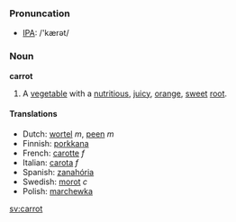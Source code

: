 ===Pronuncation===
* [[IPA]]: /'kærət/
===Noun===
'''carrot''' 

# A [[vegetable]] with a [[nutritious]], [[juicy]], [[orange]], [[sweet]] [[root]].

====Translations====
*Dutch: [[wortel]] ''m'', [[peen]] ''m''
*Finnish: [[porkkana]]
*French: [[carotte]] ''f''
*Italian: [[carota]] ''f''
*Spanish: [[zanahória]]
*Swedish: [[morot]] ''c''
*Polish: [[marchewka]]

[[sv:carrot]]
